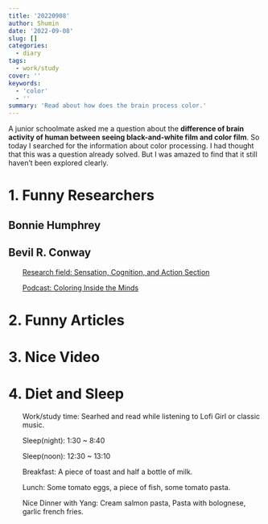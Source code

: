 ```yaml
---
title: '20220908'
author: Shumin
date: '2022-09-08'
slug: []
categories:
  - diary
tags:
  - work/study
cover: ''
keywords:
  - 'color'
  - ''
summary: 'Read about how does the brain process color.'
---
```

A junior schoolmate asked me a question about the **difference of brain activity of human between seeing black-and-white film and color film**. So today I searched for the information about color processing. I had thought that this was a question already solved. But I was amazed to find that it still haven't been explored clearly.  

1. Funny Researchers
==

## Bonnie Humphrey

## Bevil R. Conway

<p style="padding-left:2em;">
[Research field: Sensation, Cognition, and Action Section](https://irp.nih.gov/pi/bevil-conway)
</p>

<p style="padding-left:2em;">
[Podcast: Coloring Inside the Minds](https://irp.nih.gov/podcast/2021/09/dr-bevil-conway-coloring-inside-the-minds)
</p>






2. Funny Articles
==

3. Nice Video
==


4. Diet and Sleep
==
<p style="padding-left:2em;">
Work/study time: Searhed and read while listening to Lofi Girl or classic music.  
</p>

<p style="padding-left:2em;">
Sleep(night): 1:30 ~ 8:40  
</p>

<p style="padding-left:2em;">
Sleep(noon): 12:30 ~ 13:10
</p>

<p style="padding-left:2em;">
Breakfast: A piece of toast and half a bottle of milk.  
</p>

<p style="padding-left:2em;">
Lunch: Some tomato eggs, a piece of fish, some tomato pasta. 
</p>

<p style="padding-left:2em;">
Nice Dinner with Yang: Cream salmon pasta, Pasta with bolognese, garlic french fries. 
</p>



